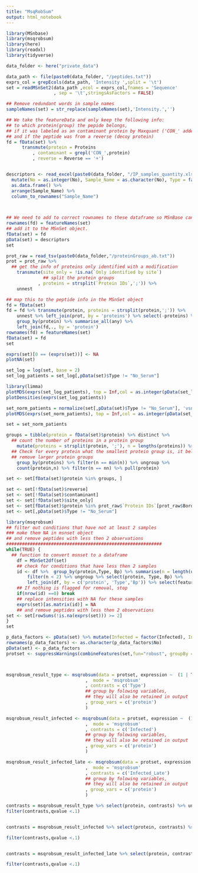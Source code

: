 ```yaml
---
title: "MsqRobSum"
output: html_notebook
---
```



```r
library(MSnbase)
library(msqrobsum)
library(here)
library(readxl)
library(tidyverse)

data_folder <- here("private_data")

```


```r
data_path <- file(paste0(data_folder, "/peptides.txt"))
exprs_col = grepEcols(data_path, 'Intensity ',split = '\t')
set = readMSnSet2(data_path ,ecol = exprs_col,fnames = 'Sequence'
                  , sep = '\t',stringsAsFactors = FALSE)
```

```r
## Remove redundant words in sample names
sampleNames(set) = str_replace(sampleNames(set),'Intensity.','')

## We take the featureData and only keep the following info:
## to which protein(group) the pepide belongs,
## if it was labeled as an contaminant protein by Maxquant ('CON_' added to protein id)
## and if the peptide was from a reverse (decoy protein)
fd = fData(set) %>%
      transmute(protein = Proteins
          , contaminant = grepl('CON_',protein)
          , reverse = Reverse == '+')


descriptors <- read_excel(paste0(data_folder, "/IP_samples_quantity.xlsx"), range = "M2:R26", col_types = "text") %>%
  mutate(No = as.integer(No), Sample_Name = as.character(No), Type = factor(Type, levels = c("No_Serum", "Not_Infected", "Infected_Early", "Infected_Late")), Infected = Type %in% c("Infected_Early", "Infected_Late"), Infected_Late = Type == "Infected_Late") %>%
  as.data.frame() %>%
  arrange(Sample_Name) %>%
  column_to_rownames("Sample_Name") 
  


## We need to add to correct rownames to these dataframe so MSnBase can link it to the rows and columns of the expression matrix object in the MSnSet
rownames(fd) = featureNames(set)
## add it to the MSnSet object.
fData(set) = fd
pData(set) = descriptors
set
```


```r
prot_raw = read_tsv(paste0(data_folder,"/proteinGroups_ab.txt"))
prot = prot_raw %>%
  ## get the info of proteins only identified with a modification
    transmute(site_only = !is.na(`Only identified by site`)
              ## split the protein groups
            , proteins = strsplit(`Protein IDs`,';')) %>%
    unnest
```
```r
## map this to the peptide info in the MSnSet object
fd = fData(set)
fd = fd %>% transmute(protein, proteins = strsplit(protein,';')) %>%
    unnest %>% left_join(prot, by = 'proteins') %>% select(-proteins) %>%
    group_by(protein) %>% summarise_all(any) %>%
    left_join(fd,., by = 'protein')
rownames(fd) = featureNames(set)
fData(set) = fd
set
```

```r
exprs(set)[0 == (exprs(set))] <- NA
plotNA(set)
```

```r
set_log = log(set, base = 2)
set_log_patients = set_log[,pData(set)$Type != "No_Serum"]
```

```r
library(limma)
plotMDS(exprs(set_log_patients), top = Inf,col = as.integer(pData(set_log_patients)$Bp))
plotDensities(exprs(set_log_patients))
```

```r
set_norm_patients = normalize(set[,pData(set)$Type != "No_Serum"], 'vsn')
plotMDS(exprs(set_norm_patients), top = Inf,col = as.integer(pData(set_norm_patients)$Bp))

set = set_norm_patients
```


```r
groups = tibble(protein = fData(set)$protein) %>% distinct %>%
  ## count the number of proteins in a protein group
    mutate(proteins = strsplit(protein, ';'), n = lengths(proteins)) %>% unnest %>%
  ## Check for every protein what the smallest protein group is, it belongs to
  ## remove larger protein groups
    group_by(proteins) %>% filter(n == min(n)) %>% ungroup %>%
    count(protein,n) %>% filter(n == nn) %>% pull(protein)

set <- set[fData(set)$protein %in% groups, ]
```


```r
set <- set[!fData(set)$reverse]
set <- set[!fData(set)$contaminant]
set <- set[!fData(set)$site_only]
set <- set[fData(set)$protein %in% prot_raw$`Protein IDs`[prot_raw$Bordetella == "+"]]
set <- set[,pData(set)$Type != "No_Serum"]
```


```r
library(msqrobsum)
## filter out conditions that have not at least 2 samples
### make them NA in msnset object
## and remove peptides with less then 2 observations
###########################################################
while(TRUE) {
  ## function to convert msnset to a dataframe
    df = MSnSet2df(set)
    ## check for conditions that have less then 2 samples
    id <- df %>%  group_by(protein,Type, Bp) %>% summarise(n = length(unique(sample))) %>%
        filter(n < 2) %>% ungroup %>% select(protein, Type, Bp) %>%
        left_join(df, by = c('protein', 'Type','Bp')) %>% select(feature,sample)
    ## If nothing is flagged for removal, stop
    if(nrow(id) ==0) break
    ## replace intensities with NA for these samples
    exprs(set)[as.matrix(id)] = NA
    ## and remove peptides with less then 2 observations
set <- set[rowSums(!is.na(exprs(set))) >= 2]
}
set
```

```r
p_data_factors <- pData(set) %>% mutate(Infected = factor(Infected), Infected_Late = factor(Infected_Late))
rownames(p_data_factors) <- as.character(p_data_factors$No)
pData(set) <- p_data_factors
protset <- suppressWarnings(combineFeatures(set,fun="robust", groupBy = fData(set)$protein))



msqrobsum_result_type <- msqrobsum(data = protset, expression ~  (1 | Type) + (1 | Bp) + (1 | Patient)
                              ,  mode = 'msqrobsum'
                              , contrasts = c('Type')
                              ## group by folowing variables,
                              ## they will also be retained in output
                              , group_vars = c('protein')
                              )

msqrobsum_result_infected <- msqrobsum(data = protset, expression ~  (1 | Infected) + (1 |Infected_Late) + (1 | Bp) + (1 | Patient)
                              ,  mode = 'msqrobsum'
                              , contrasts = c('Infected')
                              ## group by folowing variables,
                              ## they will also be retained in output
                              , group_vars = c('protein')
                              )

msqrobsum_result_infected_late <- msqrobsum(data = protset, expression ~  (1 | Infected) + (1 |Infected_Late) + (1 | Bp) + (1 | Patient)
                              ,  mode = 'msqrobsum'
                              , contrasts = c('Infected_Late')
                              ## group by folowing variables,
                              ## they will also be retained in output
                              , group_vars = c('protein')
                              )


```


```r
contrasts = msqrobsum_result_type %>% select(protein, contrasts) %>% unnest
filter(contrasts,qvalue <.1)


contrasts = msqrobsum_result_infected %>% select(protein, contrasts) %>% unnest

filter(contrasts,qvalue <.1)


contrasts = msqrobsum_result_infected_late %>% select(protein, contrasts) %>% unnest

filter(contrasts,qvalue <.1)

````










